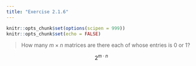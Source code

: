 ```yaml
---
title: "Exercise 2.1.6"
---
```


```r
knitr::opts_chunk$set(options(scipen = 999))
knitr::opts_chunk$set(echo = FALSE)
```

> How many $m \times n$ matrices are there each of whose entries is 0 or 1?

$$2^{m \cdot n}$$
